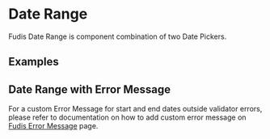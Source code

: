 
<Meta title="Components/Form/Date/Date Range" />

# Date Range

Fudis Date Range is component combination of two Date Pickers.

## Examples

<Canvas of={DateRangeStories.DateRange}></Canvas>

## Date Range with Error Message

For a custom Error Message for start and end dates outside validator errors, please refer to documentation on how to add custom error message on [Fudis Error Message](/docs/components-form-error-message--documentation#error-message-with-date-range-component) page.

<ArgTypes of={DateRangeComponent} />
